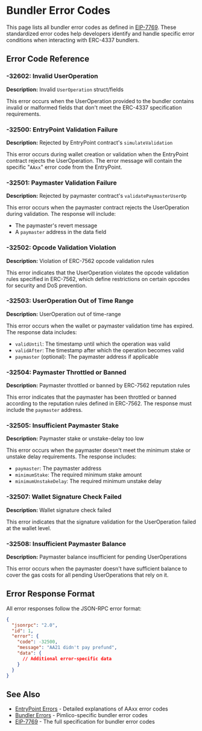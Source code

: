 # Bundler Error Codes

This page lists all bundler error codes as defined in [EIP-7769](https://eips.ethereum.org/EIPS/eip-7769). These standardized error codes help developers identify and handle specific error conditions when interacting with ERC-4337 bundlers.

## Error Code Reference

### -32602: Invalid UserOperation

**Description:** Invalid `UserOperation` struct/fields

This error occurs when the UserOperation provided to the bundler contains invalid or malformed fields that don't meet the ERC-4337 specification requirements.

### -32500: EntryPoint Validation Failure

**Description:** Rejected by EntryPoint contract's `simulateValidation`

This error occurs during wallet creation or validation when the EntryPoint contract rejects the UserOperation. The error message will contain the specific "`AAxx`" error code from the EntryPoint.

### -32501: Paymaster Validation Failure

**Description:** Rejected by paymaster contract's `validatePaymasterUserOp`

This error occurs when the paymaster contract rejects the UserOperation during validation. The response will include:
- The paymaster's revert message
- A `paymaster` address in the data field

### -32502: Opcode Validation Violation

**Description:** Violation of ERC-7562 opcode validation rules

This error indicates that the UserOperation violates the opcode validation rules specified in ERC-7562, which define restrictions on certain opcodes for security and DoS prevention.

### -32503: UserOperation Out of Time Range

**Description:** UserOperation out of time-range

This error occurs when the wallet or paymaster validation time has expired. The response data includes:
- `validUntil`: The timestamp until which the operation was valid
- `validAfter`: The timestamp after which the operation becomes valid
- `paymaster` (optional): The paymaster address if applicable

### -32504: Paymaster Throttled or Banned

**Description:** Paymaster throttled or banned by ERC-7562 reputation rules

This error indicates that the paymaster has been throttled or banned according to the reputation rules defined in ERC-7562. The response must include the `paymaster` address.

### -32505: Insufficient Paymaster Stake

**Description:** Paymaster stake or unstake-delay too low

This error occurs when the paymaster doesn't meet the minimum stake or unstake delay requirements. The response includes:
- `paymaster`: The paymaster address
- `minimumStake`: The required minimum stake amount
- `minimumUnstakeDelay`: The required minimum unstake delay

### -32507: Wallet Signature Check Failed

**Description:** Wallet signature check failed

This error indicates that the signature validation for the UserOperation failed at the wallet level.

### -32508: Insufficient Paymaster Balance

**Description:** Paymaster balance insufficient for pending UserOperations

This error occurs when the paymaster doesn't have sufficient balance to cover the gas costs for all pending UserOperations that rely on it.

## Error Response Format

All error responses follow the JSON-RPC error format:

```json
{
  "jsonrpc": "2.0",
  "id": 1,
  "error": {
    "code": -32500,
    "message": "AA21 didn't pay prefund",
    "data": {
      // Additional error-specific data
    }
  }
}
```

## See Also

- [EntryPoint Errors](/references/bundler/entrypoint-errors) - Detailed explanations of AAxx error codes
- [Bundler Errors](/references/bundler/bundler-errors) - Pimlico-specific bundler error codes
- [EIP-7769](https://eips.ethereum.org/EIPS/eip-7769) - The full specification for bundler error codes